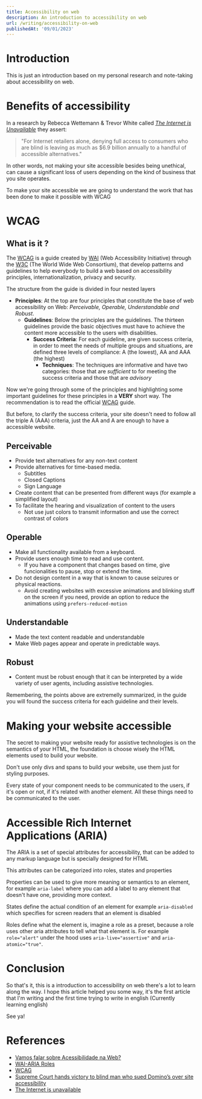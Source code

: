```yaml
---
title: Accessibility on web
description: An introduction to accessibility on web
url: /writing/accessibility-on-web
publishedAt: '09/01/2023'
---
```


# Introduction

This is just an introduction based on my personal research and note-taking about accessibility on web.

# Benefits of accessibility

In a research by Rebecca Wettemann & Trevor White called [_The Internet is Unavailable_](https://nucleusresearch.com/research/single/the-internet-is-unavailable/) they assert:

> "For Internet retailers alone, denying full access to consumers who are blind is leaving as much as $6.9 billion annually to a handful of accessible alternatives."

In other words, not making your site accessible besides being unethical, can cause a significant loss of users depending on the kind of business that you site operates.

To make your site accessible we are going to understand the work that has been done to make it possible with WCAG

# WCAG

## What is it ?

The [WCAG](https://www.w3.org/TR/WCAG21/) is a guide created by [WAI](https://www.w3.org/WAI/) (Web Accessibility Initiative) through the [W3C](https://www.w3.org/) (The World Wide Web Consortium), that develop patterns and guidelines to help everybody to build a web based on accessibility principles, internationalization, privacy and security.

The structure from the guide is divided in four nested layers

- **Principles**: At the top are four principles that constitute the base of web accessibility on Web: _Perceivable, Operable, Understandable and Robust_.
	- **Guidelines**: Below the principles are the guidelines. The thirteen guidelines provide the basic objectives must have to achieve the content more accessible to the users with disabilities.
		- **Success Criteria**: For each guideline, are given success criteria, in order to meet the needs of multiple groups and situations, are defined three levels of compliance: A (the lowest), AA and AAA (the highest)
			- **Techniques**: The techniques are informative and have two categories: those that are _sufficient_ to for meeting the success criteria and those that are _advisory_

Now we're going through some of the principles and highlighting some important guidelines for these principles in a **VERY** short way. The recommendation is to read the official [WCAG](https://www.w3.org/TR/WCAG21/) guide.

But before, to clarify the success criteria, your site doesn't need to follow all the triple A (AAA) criteria, just the AA and A are enough to have a accessible website.

## Perceivable

- Provide text alternatives for any non-text content
- Provide alternatives for time-based media.
	- Subtitles
	- Closed Captions
	- Sign Language
- Create content that can be presented from different ways (for example a simplified layout)
- To facilitate the hearing and visualization of content to the users
	- Not use just colors to transmit information and use the correct contrast of colors

## Operable

- Make all functionality available from a keyboard.
- Provide users enough time to read and use content.
	- If you have a component that changes based on time, give funcionalities to pause, stop or extend the time.
- Do not design content in a way that is known to cause seizures or physical reactions.
	- Avoid creating websites with excessive animations and blinking stuff on the screen if you need, provide an option to reduce the animations using `prefers-reduced-motion`
## Understandable

- Made the text content readable and understandable
- Make Web pages appear and operate in predictable ways.

## Robust

- Content must be robust enough that it can be interpreted by a wide variety of user agents, including assistive technologies.

Remembering, the points above are extremelly summarized, in the guide you will found the success criteria for each guideline and their levels.

# Making your website accessible

The secret to making your website ready for assistive technologies is on the semantics of your HTML, the foundation is choose wisely the HTML elements used to build your website.

Don't use only divs and spans to build your website, use them just for styling purposes.

Every state of your component needs to be communicated to the users, if it's open or not, if it's related with another element. All these things need to be communicated to the user.

# Accessible Rich Internet Applications (ARIA)

The ARIA is a set of special attributes for accessibility, that can be added to any markup language but is specially designed for HTML

This attributes can be categorized into roles, states and properties

Properties can be used to give more meaning or semantics to an element, for example `aria-label` where you can add a label to any element that doesn't have one, providing more context.

States define the actual condition of an element for example `aria-disabled` which specifies for screen readers that an element is disabled

Roles define what the element is, imagine a role as a preset, because a role uses other aria attributes to tell what that element is. For example `role="alert"` under the hood uses `aria-live="assertive"` and `aria-atomic="true"`.

# Conclusion

So that's it, this is a introduction to accessibility on web there's a lot to learn along the way. I hope this article helped you some way, it's the first article that I'm writing and the first time trying to write in english (Currently learning english)

See ya!

# References

- [Vamos falar sobre Acessibilidade na Web?](https://youtu.be/QLO0iZ1BbQo?si=XiP_pXnWudcCnu3x)
- [WAI-ARIA Roles](https://developer.mozilla.org/en-US/docs/Web/Accessibility/ARIA/Roles)
- [WCAG](https://www.w3c.br/traducoes/wcag/wcag21-pt-BR/#abstract)
- [Supreme Court hands victory to blind man who sued Domino’s over site accessibility](https://www.cnbc.com/2019/10/07/dominos-supreme-court.html)
- [The Internet is unavailable](https://nucleusresearch.com/research/single/the-internet-is-unavailable/)
